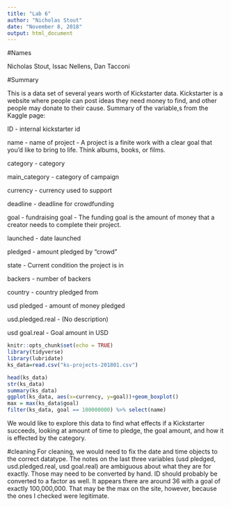 ```yaml
---
title: "Lab 6"
author: "Nicholas Stout"
date: "November 8, 2018"
output: html_document
---
```

#Names

Nicholas Stout, Issac Nellens, Dan Tacconi

#Summary

This is a data set of several years worth of Kickstarter data. Kickstarter is a website where people can post ideas they need money to find, and other people may donate to their cause. Summary of the variable,s from the Kaggle page:

ID - internal kickstarter id

name - name of project - A project is a finite work with a clear goal that you’d like to bring to life. Think albums, books, or films.

category - category

main_category - category of campaign

currency - currency used to support

deadline - deadline for crowdfunding

goal - fundraising goal - The funding goal is the amount of money that a creator needs to complete their project.

launched - date launched

pledged - amount pledged by "crowd"

state - Current condition the project is in

backers - number of backers

country - country pledged from

usd pledged - amount of money pledged

usd.pledged.real - (No description)

usd goal.real - Goal amount in USD 

```r
knitr::opts_chunk$set(echo = TRUE)
library(tidyverse)
library(lubridate)
ks_data=read.csv("ks-projects-201801.csv")
```

```r
head(ks_data)
str(ks_data)
summary(ks_data)
ggplot(ks_data, aes(x=currency, y=goal))+geom_boxplot()
max = max(ks_data$goal)
filter(ks_data, goal == 100000000) %>% select(name)
```

We would like to explore this data to find what effects if a Kickstarter succeeds, looking at amount of time to pledge, the goal amount, and how it is effected by the category.

#cleaning
For cleaning, we would need to fix the date and time objects to the correct datatype. The notes on the last three variables (usd pledged, usd.pledged.real, usd goal.real) are ambiguous about what they are for exactly. Those may need to be converted by hand. ID should probably be converted to a factor as well. It appears there are around 36 with a goal of exactly 100,000,000. That may be the max on the site, however, because the ones I checked were legitimate.



